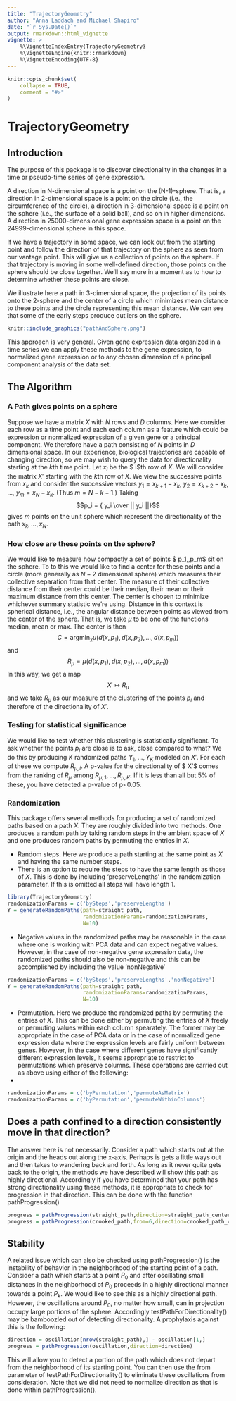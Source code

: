 ```yaml
---
title: "TrajectoryGeometry"
author: "Anna Laddach and Michael Shapiro"
date: "`r Sys.Date()`"
output: rmarkdown::html_vignette
vignette: >
    %\VignetteIndexEntry{TrajectoryGeometry}
    %\VignetteEngine{knitr::rmarkdown}
    %\VignetteEncoding{UTF-8}
---
```


```r
knitr::opts_chunk$set(
    collapse = TRUE,
    comment = "#>"
)
```
# TrajectoryGeometry

## Introduction

The purpose of this package is to discover directionality in the
changes in a time or pseudo-time series of gene expression.  

A direction in N-dimensional space is a point on the (N-1)-sphere.
That is, a direction in 2-dimensional space is a point on the circle
(i.e., the circumference of the circle), a direction in 3-dimensional
space is a point on the sphere (i.e., the surface of a solid ball),
and so on in higher dimensions. A direction in 25000-dimensional gene
expression space is a point on the 24999-dimensional sphere in this
space.

If we have a trajectory in some space, we can look out from the
starting point and follow the direction of that trajectory on the
sphere as seen from our vantage point.  This will give us a collection
of points on the sphere.  If that trajectory is moving in some
well-defined direction, those points on the sphere should be close
together.  We'll say more in a moment as to how to determine whether
these points are close.

We illustrate here a path in 3-dimensional space, the projection of
its points onto the 2-sphere and the center of a circle which
minimizes mean distance to these points and the circle representing
this mean distance.  We can see that some of the early steps produce
outliers on the sphere.


```r
knitr::include_graphics("pathAndSphere.png")
```

This approach is very general.  Given gene expression data organized
in a time series we can apply these methods to the gene expression, to
normalized gene expression or to any chosen dimension of a principal
component analysis of the data set.

## The Algorithm

### A Path gives points on a sphere

Suppose we have a matrix $X$ with $N$ rows and $D$
columns. Here we consider each row as a time point and each each
column as a feature which could be expression or normalized expression
of a given gene or a principal component.  We therefore have a
path consisting of $N$ points in $D$ dimensional space.
In our experience, biological trajectories are capable of changing
direction, so we may wish to query the data for directionality
starting at the $k$th time point.  Let $x_i$ be the $
i$th row of $X$.  We will consider the matrix $X'$
starting with the $k$th row of $X$. We view the successive
points from $x_k$ and consider the successive vectors 
$y_1=x_{k+1} - x_k$, $y_2=x_{k+2} - x_k$, ..., $y_m=x_{N} -
x_k$.  (Thus $m = N - k - 1$.)  Taking $$p_i = { y_i \over
|| y_i ||}$$ gives $m$ points on the unit sphere which represent
the directionality of the path $x_k, \dots, x_N$.

### How close are these points on the sphere?

We would like to measure how compactly a set of points $
p_1,\dots,p_m$ sit on the sphere.  To to this we would like to find a
center for these points and a circle (more generally as $N-2$
dimensional sphere) which measures their collective
separation from that center.  The measure of their collective distance
from their center could be their median, their mean or their maximum
distance from this center.  The center is chosen to minimize whichever
summary statistic we're using.  Distance in this context is spherical
distance, i.e., the angular distance between points as viewed from the
center of the sphere.  That is, we take $\mu$ to be one of the
functions median, mean or max.  The center is then
$$C = {\mathrm{argmin}}_x
\mu(d(x,p_1),d(x,p_2),\dots,d(x,p_m))$$
and
$$R_\mu = \mu(d(x,p_1),d(x,p_2),\dots,d(x,p_m))$$
In this way, we get a map
$$X' \mapsto R_\mu $$
and we take $R_\mu$ as our measure of the clustering of the
points $p_i$ and therefore of the directionality of $X'$.

### Testing for statistical significance

We would like to test whether this clustering is statistically
significant.  To ask whether the points $p_i$ are close is to
ask, close compared to what?  We do this by producing $K$ randomized paths
$Y_1, \dots, Y_K$ modeled on $X'$.  For each of these we
compute $R_{\mu,i}$.  A p-value for the directionality of $
X'$ comes from the ranking of $R_\mu$ among $R_{\mu,1},
\dots, R_{\mu,K}$.  If it is less than all but 5% of these, you have
detected a p-value of p<0.05.

### Randomization

This package offers several methods for producing a set of randomized
paths based on a path $X$.  They are roughly divided into two
methods.  One produces a random path by taking random steps in the
ambient space of $X$  and one produces random paths by permuting
the entries in $X$.

* Random steps.  Here we produce a path starting at the same point as
$X$ and having the same number steps.  
* There is an option to require the steps to have the same length as
those of $X$.  This is done by including 'preserveLengths' in
the randomization parameter.  If this is omitted all steps will have
length 1.
```r
library(TrajectoryGeometry)
randomizationParams = c('bySteps','preserveLengths')
Y = generateRandomPaths(path=straight_path,
                        randomizationParams=randomizationParams,
                        N=10)
```
* Negative values in the randomized paths may be reasonable in the
case where one is working with PCA data and can expect negative
values. However, in the case of non-negative gene expression data,
the randomized paths should also be non-negative and this can be
accomplished by including the value 'nonNegative'
```r
randomizationParams = c('bySteps','preserveLengths','nonNegative')
Y = generateRandomPaths(path=straight_path,
                        randomizationParams=randomizationParams,
                        N=10)
```
* Permutation.  Here we produce the randomized paths by permuting the
entries of $X$.  This can be done either by permuting the
entries of $X$ freely or permuting values within each column
spearately.  The former may be appropriate in the case of PCA data
or in the case of normalized gene expression data where the
expression levels are fairly uniform between genes.  However, in the
case where different genes have significantly different expression
levels, it seems appropriate to restrict to permutations which
preserve columns.  These operations are carried out as above using
either of the following:
*
```r
randomizationParams = c('byPermutation','permuteAsMatrix')
randomizationParams = c('byPermutation','permuteWithinColumns')
```

## Does a path confined to a direction consistently move in that direction?

The answer here is not necessarily.  Consider a path which starts out
at the origin and the heads out along the x-axis.  Perhaps is gets a
little ways out and then takes to wandering back and forth.  As long
as it never quite gets back to the origin, the methods we have
described will show this path as highly directional.  Accordingly if
you have determined that your path has strong directionality using
these methods, it is appropriate to check for progression in that
direction. This can be done with the function pathProgression()
```r
progress = pathProgression(straight_path,direction=straight_path_center)
progress = pathProgression(crooked_path,from=6,direction=crooked_path_center)
```
## Stability

A related issue which can also be checked using pathProgression() is
the instability of behavior in the neighborhood of the starting point
of a path.  Consider a path which starts at a point $P_0$ and
after oscillating small distances in the neighborhood of $P_0$
proceeds in a highly directional manner towards a point $P_k$.
We would like to see this as a highly directional path.  However, the
oscillations around $P_0$, no matter how small, can in
projection occupy large portions of the sphere.  Accordingly
testPathForDirectionality() may be bamboozled out of detecting
directionality.  A prophylaxis against this is the following:
```r
direction = oscillation[nrow(straight_path),] - oscillation[1,]
progress = pathProgression(oscillation,direction=direction)
```
This will allow you to detect a portion of the path which does not
depart from the neighborhood of its starting point. You can then use
the from parameter of testPathForDirectionality() to eliminate these
oscillations from consideration.  Note that we did not need to
normalize direction as that is done within pathProgression().
